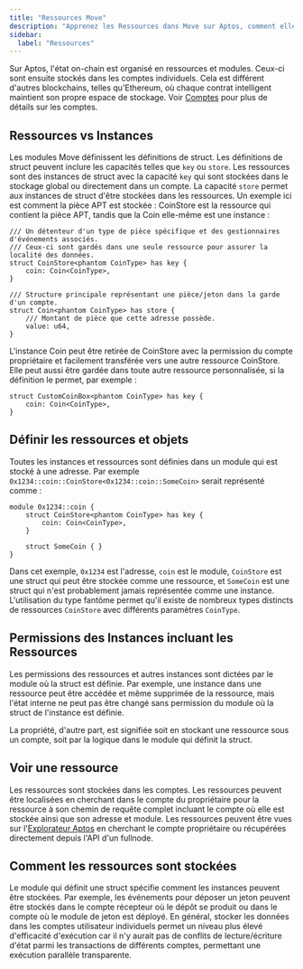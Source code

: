 ```yaml
---
title: "Ressources Move"
description: "Apprenez les Ressources dans Move sur Aptos, comment elles diffèrent des instances, leurs modèles de permission, et mécanismes de stockage pour gérer l'état on-chain."
sidebar:
  label: "Ressources"
---
```


Sur Aptos, l'état on-chain est organisé en ressources et modules. Ceux-ci sont ensuite stockés dans les comptes individuels. Cela est différent d'autres blockchains, telles qu'Ethereum, où chaque contrat intelligent maintient son propre espace de stockage. Voir [Comptes](/network/blockchain/accounts) pour plus de détails sur les comptes.

## Ressources vs Instances

Les modules Move définissent les définitions de struct. Les définitions de struct peuvent inclure les capacités telles que `key` ou `store`. Les ressources sont des instances de struct avec la capacité `key` qui sont stockées dans le stockage global ou directement dans un compte. La capacité `store` permet aux instances de struct d'être stockées dans les ressources. Un exemple ici est comment la pièce APT est stockée : CoinStore est la ressource qui contient la pièce APT, tandis que la Coin elle-même est une instance :

```move
/// Un détenteur d'un type de pièce spécifique et des gestionnaires d'événements associés.
/// Ceux-ci sont gardés dans une seule ressource pour assurer la localité des données.
struct CoinStore<phantom CoinType> has key {
    coin: Coin<CoinType>,
}

/// Structure principale représentant une pièce/jeton dans la garde d'un compte.
struct Coin<phantom CoinType> has store {
    /// Montant de pièce que cette adresse possède.
    value: u64,
}
```

L'instance Coin peut être retirée de CoinStore avec la permission du compte propriétaire et facilement transférée vers une autre ressource CoinStore. Elle peut aussi être gardée dans toute autre ressource personnalisée, si la définition le permet, par exemple :

```move
struct CustomCoinBox<phantom CoinType> has key {
    coin: Coin<CoinType>,
}
```

## Définir les ressources et objets

Toutes les instances et ressources sont définies dans un module qui est stocké à une adresse. Par exemple `0x1234::coin::CoinStore<0x1234::coin::SomeCoin>` serait représenté comme :

```move
module 0x1234::coin {
    struct CoinStore<phantom CoinType> has key {
        coin: Coin<CoinType>,
    }

    struct SomeCoin { }
}
```

Dans cet exemple, `0x1234` est l'adresse, `coin` est le module, `CoinStore` est une struct qui peut être stockée comme une ressource, et `SomeCoin` est une struct qui n'est probablement jamais représentée comme une instance. L'utilisation du type fantôme permet qu'il existe de nombreux types distincts de ressources `CoinStore` avec différents paramètres `CoinType`.

## Permissions des Instances incluant les Ressources

Les permissions des ressources et autres instances sont dictées par le module où la struct est définie. Par exemple, une instance dans une ressource peut être accédée et même supprimée de la ressource, mais l'état interne ne peut pas être changé sans permission du module où la struct de l'instance est définie.

La propriété, d'autre part, est signifiée soit en stockant une ressource sous un compte, soit par la logique dans le module qui définit la struct.

## Voir une ressource

Les ressources sont stockées dans les comptes. Les ressources peuvent être localisées en cherchant dans le compte du propriétaire pour la ressource à son chemin de requête complet incluant le compte où elle est stockée ainsi que son adresse et module. Les ressources peuvent être vues sur l'[Explorateur Aptos](https://explorer.aptoslabs.com/) en cherchant le compte propriétaire ou récupérées directement depuis l'API d'un fullnode.

## Comment les ressources sont stockées

Le module qui définit une struct spécifie comment les instances peuvent être stockées. Par exemple, les événements pour déposer un jeton peuvent être stockés dans le compte récepteur où le dépôt se produit ou dans le compte où le module de jeton est déployé. En général, stocker les données dans les comptes utilisateur individuels permet un niveau plus élevé d'efficacité d'exécution car il n'y aurait pas de conflits de lecture/écriture d'état parmi les transactions de différents comptes, permettant une exécution parallèle transparente.
